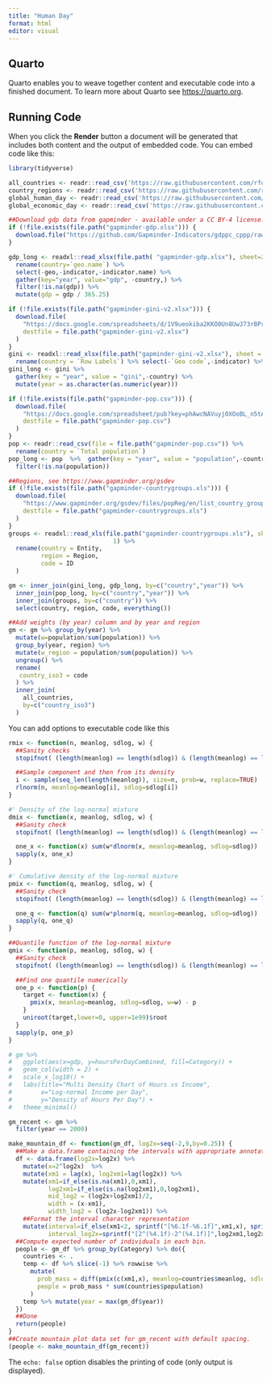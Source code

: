 ```yaml
---
title: "Human Day"
format: html
editor: visual
---
```


## Quarto

Quarto enables you to weave together content and executable code into a finished document. To learn more about Quarto see <https://quarto.org>.

## Running Code

When you click the **Render** button a document will be generated that includes both content and the output of embedded code. You can embed code like this:

```r
library(tidyverse)

all_countries <- readr::read_csv('https://raw.githubusercontent.com/rfordatascience/tidytuesday/master/data/2023/2023-09-12/all_countries.csv')
country_regions <- readr::read_csv('https://raw.githubusercontent.com/rfordatascience/tidytuesday/master/data/2023/2023-09-12/country_regions.csv')
global_human_day <- readr::read_csv('https://raw.githubusercontent.com/rfordatascience/tidytuesday/master/data/2023/2023-09-12/global_human_day.csv')
global_economic_day <- readr::read_csv('https://raw.githubusercontent.com/rfordatascience/tidytuesday/master/data/2023/2023-09-12/global_economic_activity.csv')

##Download gdp data from gapminder - available under a CC BY-4 license.
if (!file.exists(file.path("gapminder-gdp.xlsx"))) {
  download.file("https://github.com/Gapminder-Indicators/gdppc_cppp/raw/master/gdppc_cppp-by-gapminder.xlsx", destfile=file.path("gapminder-gdp.xlsx"))
}

gdp_long <- readxl::read_xlsx(file.path( "gapminder-gdp.xlsx"), sheet=2) %>%
  rename(country=`geo.name`) %>%
  select(-geo,-indicator,-indicator.name) %>%
  gather(key="year", value="gdp", -country,) %>%
  filter(!is.na(gdp)) %>% 
  mutate(gdp = gdp / 365.25)
```

```r
if (!file.exists(file.path("gapminder-gini-v2.xlsx"))) {
  download.file(
    "https://docs.google.com/spreadsheets/d/1V9ueokiba2KKO0Un8UwJ73rBPr2Zub8j7bfT6Fi222E/export?format=xlsx",
    destfile = file.path("gapminder-gini-v2.xlsx")
  )
}
gini <- readxl::read_xlsx(file.path("gapminder-gini-v2.xlsx"), sheet = 2) %>%
  rename(country = `Row Labels`) %>% select(-`Geo code`,-indicator) %>% as.tbl()
gini_long <- gini %>%
  gather(key = "year", value = "gini",-country) %>%
  mutate(year = as.character(as.numeric(year)))

if (!file.exists(file.path("gapminder-pop.csv"))) {
  download.file(
    "https://docs.google.com/spreadsheet/pub?key=phAwcNAVuyj0XOoBL_n5tAQ&output=csv",
    destfile = file.path("gapminder-pop.csv")
  )
}
pop <- readr::read_csv(file = file.path("gapminder-pop.csv")) %>%
  rename(country = `Total population`)
pop_long <- pop  %>%  gather(key = "year", value = "population",-country) %>%
  filter(!is.na(population))

##Regions, see https://www.gapminder.org/gsdev
if (!file.exists(file.path("gapminder-countrygroups.xls"))) {
  download.file(
    "https://www.gapminder.org/gsdev/files/popReg/en/list_country_groups_en.xls",
    destfile = file.path("gapminder-countrygroups.xls")
  )
}
groups <- readxl::read_xls(file.path("gapminder-countrygroups.xls"), sheet =
                             1) %>%
  rename(country = Entity,
         region = Region,
         code = ID
  )

gm <- inner_join(gini_long, gdp_long, by=c("country","year")) %>%
  inner_join(pop_long, by=c("country","year")) %>%
  inner_join(groups, by=c("country")) %>%
  select(country, region, code, everything())

##Add weights (by year) column and by year and region
gm <- gm %>% group_by(year) %>%
  mutate(w=population/sum(population)) %>%
  group_by(year, region) %>%
  mutate(w_region = population/sum(population)) %>%
  ungroup() %>% 
  rename(
   country_iso3 = code
  ) %>% 
  inner_join(
    all_countries,
    by=c("country_iso3")
  )
```

You can add options to executable code like this

```r

rmix <- function(n, meanlog, sdlog, w) {
  ##Sanity checks
  stopifnot( (length(meanlog) == length(sdlog)) & (length(meanlog) == length(w)) )

  ##Sample component and then from its density
  i <- sample(seq_len(length(meanlog)), size=n, prob=w, replace=TRUE)
  rlnorm(n, meanlog=meanlog[i], sdlog=sdlog[i])
}

#' Density of the log-normal mixture
dmix <- function(x, meanlog, sdlog, w) {
  ##Sanity check
  stopifnot( (length(meanlog) == length(sdlog)) & (length(meanlog) == length(w)) )

  one_x <- function(x) sum(w*dlnorm(x, meanlog=meanlog, sdlog=sdlog))
  sapply(x, one_x)
}

#' Cumulative density of the log-normal mixture
pmix <- function(q, meanlog, sdlog, w) {
  ##Sanity check
  stopifnot( (length(meanlog) == length(sdlog)) & (length(meanlog) == length(w)) )

  one_q <- function(q) sum(w*plnorm(q, meanlog=meanlog, sdlog=sdlog))
  sapply(q, one_q)
}

##Quantile function of the log-normal mixture
qmix <- function(p, meanlog, sdlog, w) {
  ##Sanity check
  stopifnot( (length(meanlog) == length(sdlog)) & (length(meanlog) == length(w)) )

  ##Find one quantile numerically
  one_p <- function(p) {
    target <- function(x) {
      pmix(x, meanlog=meanlog, sdlog=sdlog, w=w) - p
    }
    uniroot(target,lower=0, upper=1e99)$root
  }
  sapply(p, one_p)
}

# gm %>%
#   ggplot(aes(x=gdp, y=hoursPerDayCombined, fill=Category)) +
#   geom_col(width = 2) +
#   scale_x_log10() +
#   labs(title="Multi Density Chart of Hours vs Income",
#        x="Log-normal Income per Day",
#        y="Density of Hours Per Day") +
#   theme_minimal()

gm_recent <- gm %>% 
  filter(year == 2000)
```

```r
make_mountain_df <- function(gm_df, log2x=seq(-2,9,by=0.25)) {
  ##Make a data.frame containing the intervals with appropriate annotation
  df <- data.frame(log2x=log2x) %>%
    mutate(x=2^log2x)  %>%
    mutate(xm1 = lag(x), log2xm1=lag(log2x)) %>%
    mutate(xm1=if_else(is.na(xm1),0,xm1),
           log2xm1=if_else(is.na(log2xm1),0,log2xm1),
           mid_log2 = (log2x+log2xm1)/2,
           width = (x-xm1),
           width_log2 = (log2x-log2xm1)) %>%
    ##Format the interval character representation
    mutate(interval=if_else(xm1<2, sprintf("[%6.1f-%6.1f]",xm1,x), sprintf("[%4.0f-%4.0f]",xm1,x)),
           interval_log2x=sprintf("[2^(%4.1f)-2^(%4.1f)]",log2xm1,log2x))
  ##Compute expected number of individuals in each bin.
  people <- gm_df %>% group_by(Category) %>% do({
    countries <- .
    temp <- df %>% slice(-1) %>% rowwise %>%
      mutate(
        prob_mass = diff(pmix(c(xm1,x), meanlog=countries$meanlog, sdlog=countries$sdlog, w=countries$w_region)),
        people = prob_mass * sum(countries$population)
      )
    temp %>% mutate(year = max(gm_df$year))
  })
  ##Done
  return(people)
}
##Create mountain plot data set for gm_recent with default spacing.
(people <- make_mountain_df(gm_recent)) 
```

The `echo: false` option disables the printing of code (only output is displayed).
